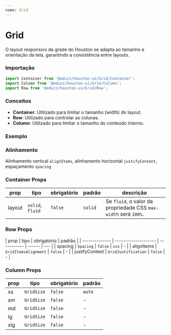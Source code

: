 ```yaml
---
name: Grid
---
```




# Grid

O layout responsivo da grade do Houston se adapta ao tamanho e orientação da tela, garantindo a consistência entre layouts.

### Importação

```js
import Container from '@eduzz/houston-ui/Grid/Container';
import Column from '@eduzz/houston-ui/Grid/Column';
import Row from '@eduzz/houston-ui/Grid/Row';
```

### Conceitos

- **Container**: Utilizado para limitar o tamanho (width) do layout.
- **Row**: Utilizado para controlar as colunas.
- **Column**: Utilizado para limitar o tamanho do conteúdo interno.

### Exemplo

<Playground>
  <Container>
    <Row>
      <Column xs={12} sm={4}>
        <div style={{ width: '100%', height: 150, background: '#eee', borderRadius: 4 }} />
      </Column>
      <Column xs={12} sm={4}>
        <div style={{ width: '100%', height: 150, background: '#eee', borderRadius: 4 }} />
      </Column>
      <Column xs={12} sm={4}>
        <div style={{ width: '100%', height: 150, background: '#eee', borderRadius: 4 }} />
      </Column>
      <Column xs={12} sm={4}>
        <div style={{ width: '100%', height: 150, background: '#eee', borderRadius: 4 }} />
      </Column>
      <Column xs={12} sm={4}>
        <div style={{ width: '100%', height: 150, background: '#eee', borderRadius: 4 }} />
      </Column>
      <Column xs={12} sm={4}>
        <div style={{ width: '100%', height: 150, background: '#eee', borderRadius: 4 }} />
      </Column>
    </Row>
  </Container>
</Playground>

### Alinhamento

Alinhamento vertical `alignItems`, alinhamento horizontal `justifyContent`, espaçamento `spacing`

<Playground>
  <Row alignItems='flex-end' justifyContent='center' spacing='md'>
    <Column xs={12} sm={4}>
      <div style={{ width: '100%', height: 150, background: '#eee', borderRadius: 4 }} />
    </Column>
    <Column xs={12} sm={4}>
      <div style={{ width: '100%', height: 120, background: '#eee', borderRadius: 4 }} />
    </Column>
    <Column xs={12} sm={4}>
      <div style={{ width: '100%', height: 90, background: '#eee', borderRadius: 4 }} />
    </Column>
  </Row>
</Playground>

### Container Props

| prop   | tipo             | obrigatório | padrão  | descrição                                                       |
| ------ | ---------------- | ----------- | ------- | --------------------------------------------------------------- |
| layout | `solid`, `fluid` | `false`     | `solid` | Se `fluid`, o valor da propriedade CSS `max-width` será `100%`. |

### Row Props

| prop           | tipo                 | obrigatório | padrão |
| -------------- | -------------------- | ----------- | ------ | --- |
| spacing        | `Spacing`            | `false`     | `xxs`  | -   |
| alignItems     | `GridItemsAlignment` | `false`     | -      |
| justifyContent | `GridJustification`  | `false`     | -      |

### Column Props

| prop | tipo       | obrigatório | padrão |
| ---- | ---------- | ----------- | ------ |
| xs   | `GridSize` | `false`     | `auto` |
| sm   | `GridSize` | `false`     | -      |
| md   | `GridSize` | `false`     | -      |
| lg   | `GridSize` | `false`     | -      |
| xlg  | `GridSize` | `false`     | -      |
